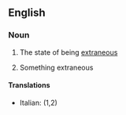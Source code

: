 ==English==

===Noun===
{{en-noun|ectraneities|-}}

#{{uncountable}} The state of being [[extraneous]]
#{{countable}} Something extraneous

====Translations====
{{trans-top}}
*Italian: {{t-|it|estraneità|f}} (1,2)
{{trans-mid}}

{{trans-bottom}}